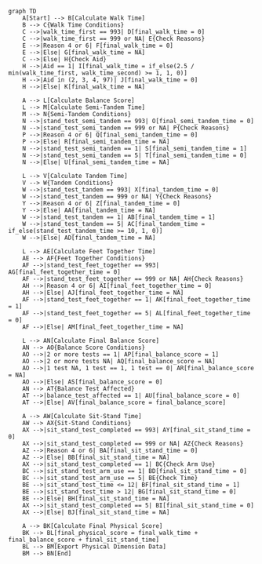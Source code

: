 ```mermaid
graph TD
    A[Start] --> B[Calculate Walk Time]
    B --> C{Walk Time Conditions}
    C -->|walk_time_first == 993| D[final_walk_time = 0]
    C -->|walk_time_first == 999 or NA| E{Check Reasons}
    E -->|Reason 4 or 6| F[final_walk_time = 0]
    E -->|Else| G[final_walk_time = NA]
    C -->|Else| H{Check Aid}
    H -->|Aid == 1| I[final_walk_time = if_else(2.5 / min(walk_time_first, walk_time_second) >= 1, 1, 0)]
    H -->|Aid in (2, 3, 4, 97)| J[final_walk_time = 0]
    H -->|Else| K[final_walk_time = NA]

    A --> L[Calculate Balance Score]
    L --> M[Calculate Semi-Tandem Time]
    M --> N{Semi-Tandem Conditions}
    N -->|stand_test_semi_tandem == 993| O[final_semi_tandem_time = 0]
    N -->|stand_test_semi_tandem == 999 or NA| P{Check Reasons}
    P -->|Reason 4 or 6| Q[final_semi_tandem_time = 0]
    P -->|Else| R[final_semi_tandem_time = NA]
    N -->|stand_test_semi_tandem == 1| S[final_semi_tandem_time = 1]
    N -->|stand_test_semi_tandem == 5| T[final_semi_tandem_time = 0]
    N -->|Else| U[final_semi_tandem_time = NA]

    L --> V[Calculate Tandem Time]
    V --> W{Tandem Conditions}
    W -->|stand_test_tandem == 993| X[final_tandem_time = 0]
    W -->|stand_test_tandem == 999 or NA| Y{Check Reasons}
    Y -->|Reason 4 or 6| Z[final_tandem_time = 0]
    Y -->|Else| AA[final_tandem_time = NA]
    W -->|stand_test_tandem == 1| AB[final_tandem_time = 1]
    W -->|stand_test_tandem == 5| AC[final_tandem_time = if_else(stand_test_tandem_time >= 10, 1, 0)]
    W -->|Else| AD[final_tandem_time = NA]

    L --> AE[Calculate Feet Together Time]
    AE --> AF{Feet Together Conditions}
    AF -->|stand_test_feet_together == 993| AG[final_feet_together_time = 0]
    AF -->|stand_test_feet_together == 999 or NA| AH{Check Reasons}
    AH -->|Reason 4 or 6| AI[final_feet_together_time = 0]
    AH -->|Else| AJ[final_feet_together_time = NA]
    AF -->|stand_test_feet_together == 1| AK[final_feet_together_time = 1]
    AF -->|stand_test_feet_together == 5| AL[final_feet_together_time = 0]
    AF -->|Else| AM[final_feet_together_time = NA]

    L --> AN[Calculate Final Balance Score]
    AN --> AO{Balance Score Conditions}
    AO -->|2 or more tests == 1| AP[final_balance_score = 1]
    AO -->|2 or more tests NA| AQ[final_balance_score = NA]
    AO -->|1 test NA, 1 test == 1, 1 test == 0| AR[final_balance_score = NA]
    AO -->|Else| AS[final_balance_score = 0]
    AN --> AT{Balance Test Affected}
    AT -->|balance_test_affected == 1| AU[final_balance_score = 0]
    AT -->|Else| AV[final_balance_score = final_balance_score]

    A --> AW[Calculate Sit-Stand Time]
    AW --> AX{Sit-Stand Conditions}
    AX -->|sit_stand_test_completed == 993| AY[final_sit_stand_time = 0]
    AX -->|sit_stand_test_completed == 999 or NA| AZ{Check Reasons}
    AZ -->|Reason 4 or 6| BA[final_sit_stand_time = 0]
    AZ -->|Else| BB[final_sit_stand_time = NA]
    AX -->|sit_stand_test_completed == 1| BC{Check Arm Use}
    BC -->|sit_stand_test_arm_use == 1| BD[final_sit_stand_time = 0]
    BC -->|sit_stand_test_arm_use == 5| BE{Check Time}
    BE -->|sit_stand_test_time <= 12| BF[final_sit_stand_time = 1]
    BE -->|sit_stand_test_time > 12| BG[final_sit_stand_time = 0]
    BE -->|Else| BH[final_sit_stand_time = NA]
    AX -->|sit_stand_test_completed == 5| BI[final_sit_stand_time = 0]
    AX -->|Else| BJ[final_sit_stand_time = NA]

    A --> BK[Calculate Final Physical Score]
    BK --> BL[final_physical_score = final_walk_time + final_balance_score + final_sit_stand_time]
    BL --> BM[Export Physical Dimension Data]
    BM --> BN[End]
```